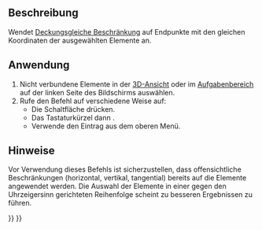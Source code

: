 <languages/>

{{Docnav/de
|
|
|[[Sketcher_Workbench/de|Sketcher]]
|IconL=
|IconR=
|IconC=Workbench_Sketcher.svg
}}

{{VeryImportantMessage|Dieses Werkzeug ist veraltet, und ist in zukünftigen Versionen nicht mehr enthalten {{VersionPlus/de|0.21}}. Stattdessen kann [[Sketcher_ValidateSketch/de|Sketcher SkizzeÜberprüfen]] verwendet werden.}}

{{GuiCommand/de
|Name=Sketcher ConnectLines
|Name/de=Sketcher LinienVerbinden
|MenuLocation=Skizze → Skizzen-Werkzeuge → Kanten verbinden
|Workbenches=[[Sketcher_Workbench/de|Sketcher]]
|Shortcut={{KEY|Z}} {{KEY|J}}
|Version=0.15
|SeeAlso=[[Sketcher_ConstrainCoincident/de|Sketcher KoinzidenzFestlegen]]
}}

<span id="Description"></span>
==Beschreibung==

Wendet [[Sketcher_ConstrainCoincident/de|Deckungsgleiche Beschränkung]] auf Endpunkte mit den gleichen Koordinaten der ausgewählten Elemente an.

<span id="Usage"></span>
==Anwendung==

# Nicht verbundene Elemente in der [[3D_view/de|3D-Ansicht]] oder im [[Task_panel/de|Aufgabenbereich]] auf der linken Seite des Bildschirms auswählen.
# Rufe den Befehl auf verschiedene Weise auf:
#* Die Schaltfläche {{Button|[[File:Sketcher_ConnectLines.svg|16px]][[Sketcher_ConnectLines/de|Linien verbinden]]}} drücken.
#* Das Tastaturkürzel {{KEY|Z}} dann {{KEY|J}}.
#* Verwende den {{MenuCommand|Skizze→ Skizzen-Werkzeuge → [[File:Sketcher_ConnectLines.svg|16px]]  Linien verbinden}} Eintrag aus dem oberen Menü.

<span id="Notes"></span>
==Hinweise==

Vor Verwendung dieses Befehls ist sicherzustellen, dass offensichtliche Beschränkungen (horizontal, vertikal, tangential) bereits auf die Elemente angewendet werden.
Die Auswahl der Elemente in einer gegen den Uhrzeigersinn gerichteten Reihenfolge scheint zu besseren Ergebnissen zu führen.


{{Docnav/de
|
|
|[[Sketcher_Workbench/de|Sketcher]]
|IconL=
|IconR=
|IconC=Workbench_Sketcher.svg
}}

{{Sketcher_Tools_navi{{#translation:}}}}
{{Userdocnavi{{#translation:}}}}